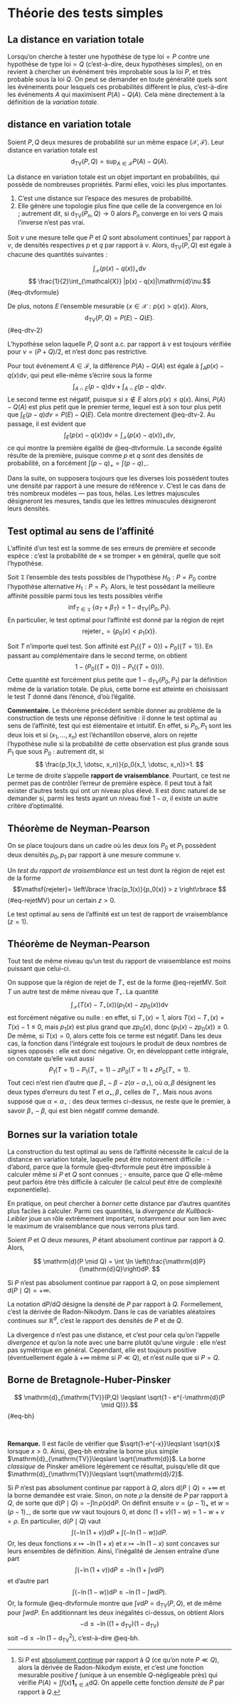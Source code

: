 # Théorie des tests simples

\newcommand{\dtv}{\mathrm{d}_{\mathrm{TV}}}
\newcommand{\dkll}{\mathrm{d}}


## La distance en variation totale

Lorsqu'on cherche à tester une hypothèse de type $\text{loi} = P$ contre une hypothèse de type $\mathrm{loi} = Q$ (c'est-à-dire, deux hypothèses simples), on en revient à chercher un événément très improbable sous la loi $P$, et très probable sous la loi $Q$. On peut se demander en toute généralité quels sont les événements pour lesquels ces probabilités diffèrent le plus, c'est-à-dire les événements $A$ qui maximisent $P(A) - Q(A)$. Cela mène directement à la définition de la *variation totale*.   



:::{#def-dtv}


## distance en variation totale

Soient $P,Q$ deux mesures de probabilité sur un même espace $(\mathcal{X}, \mathscr{F})$. Leur distance en variation totale est 
$$ \dtv(P,Q) = \sup_{A \in \mathscr{F}}P(A) - Q(A). $$

:::


La distance en variation totale est un objet important en probabilités, qui possède de nombreuses propriétés. Parmi elles, voici les plus importantes. 

1. C'est une distance sur l'espace des mesures de probabilité. 
2. Elle génère une topologie plus fine que celle de la convergence en loi ; autrement dit, si $\dtv(P_n, Q) \to 0$ alors $P_n$ converge en loi vers $Q$ mais l'inverse n'est pas vrai. 

:::{#prp-dtv}

Soit $\nu$ une mesure telle que $P$ et $Q$ sont absolument continues[^1] par rapport à $\nu$, de densités respectives $p$ et $q$ par rapport à $\nu$. Alors, $\dtv(P,Q)$ est égale à chacune des quantités suivantes : 

$$\int_{\mathcal{X}} (p(x) - q(x))_+\mathrm{d}\nu$$
$$ \frac{1}{2}\int_{\mathcal{X}} |p(x) - q(x)|\mathrm{d}\nu.$$ {#eq-dtvformule}

De plus, notons $E$ l'ensemble mesurable $\{x \in \mathcal{X} : p(x)>q(x)\}$. Alors, 
$$\dtv(P,Q) = P(E) - Q(E).$${#eq-dtv-2}
:::

L'hypothèse selon laquelle $P,Q$ sont a.c. par rapport à $\nu$ est toujours vérifiée pour $\nu = (P+Q)/2$, et n'est donc pas restrictive. 


:::{.proof}

Pour tout événement $A \in \mathscr{F}$, la différence $P(A) - Q(A)$ est égale à $\int_A p(x) - q(x) \mathrm{d}\nu$, qui peut elle-même s'écrire sous la forme $$\int_{A \cap E} (p - q) \mathrm{d}\nu + \int_{A \cap \bar{E}} (p - q) \mathrm{d}\nu.$$
Le second terme est négatif, puisque si $x \notin E$ alors $p(x)\leqslant q(x)$. Ainsi, $P(A) - Q(A)$ est plus petit que le premier terme, lequel est à son tour plus petit que $\int_E (p-q)d\nu = P(E) - Q(E)$. Cela montre directement @eq-dtv-2. Au passage, il est évident que 
$$\int_E (p(x)-q(x))\mathrm{d}\nu = \int_{\mathcal{X}}(p(x) - q(x))_+ \mathrm{d}\nu,  $$
ce qui montre la première égalité de @eq-dtvformule. La seconde égalité résulte de la première, puisque comme $p$ et $q$ sont des densités de probabilité, on a forcément $\int (p-q)_+ = \int(p-q)_-$. 

:::

Dans la suite, on supposera toujours que les diverses lois possèdent toutes une densité par rapport à une mesure de référence $\nu$. C'est le cas dans de très nombreux modèles --- pas tous, hélas. Les lettres majuscules désigneront les mesures, tandis que les lettres minuscules désigneront leurs densités. 

## Test optimal au sens de l'affinité


L'affinité d'un test est la somme de ses erreurs de première et seconde espèce : c'est la probabilité de « se tromper » en général, quelle que soit l'hypothèse. 

\newcommand{\reject}{\mathsf{rejeter}}

:::{#thm-affinity}

Soit $\mathfrak{T}$ l'ensemble des tests possibles de l'hypothèse $H_0 : P = P_0$ contre l'hypothèse alternative $H_1 : P = P_1$. Alors, le test possédant la meilleure affinité possible parmi tous les tests possibles vérifie
$$\inf_{T \in \mathfrak{T}}~\{\alpha_T + \beta_T \} = 1 - \dtv(P_0, P_1). $$
En particulier, le test optimal pour l'affinité est donné par la région de rejet
$$ \reject_\star = \{p_0(x) < p_1(x)\}.$$
:::

:::{.proof}
Soit $T$ n'importe quel test. Son affinité est $P_1(\{T=0\}) + P_0(\{T=1\})$. En passant au complémentaire dans le second terme, on obtient $$1 - (P_0(\{T=0\}) - P_1(\{T=0\})). $$
Cette quantité est forcément plus petite que $1 - \dtv(P_0, P_1)$ par la définition même de la variation totale. De plus, cette borne est atteinte en choisissant le test $T$ donné dans l'énoncé, d'où l'égalité. 
:::

**Commentaire.** Le théorème précédent semble donner au problème de la construction de tests une réponse définitive : il donne le test optimal au sens de l'affinité, test qui est élémentaire et intuitif. En effet, si $P_0, P_1$ sont les deux lois et si $(x_1, \dotsc, x_n)$ est l'échantillon observé, alors on rejette l'hypothèse nulle si la probabilité de cette observation est plus grande sous $P_1$ que sous $P_0$ : autrement dit, si 
$$ \frac{p_1(x_1, \dotsc, x_n)}{p_0(x_1, \dotsc, x_n)}>1. $$
Le terme de droite s'appelle **rapport de vraisemblance**. 
Pourtant, ce test ne permet pas de contrôler l'erreur de première espèce. Il peut tout à fait exister d'autres tests qui ont un niveau plus élevé. Il est donc naturel de se demander si, parmi les tests ayant un niveau fixé $1-\alpha$, il existe un autre critère d'optimalité. 

## Théorème de Neyman-Pearson

On se place toujours dans un cadre où les deux lois $P_0$ et $P_1$ possèdent deux densités $p_0, p_1$ par rapport à une mesure commune $\nu$. 

:::{#def-testRV}

Un *test du rapport de vraisemblance* est un test dont la région de rejet est de la forme
$$\reject = \left\lbrace \frac{p_1(x)}{p_0(x)} > z \right\rbrace $${#eq-rejetMV}
pour un certain $z>0$. 

:::

Le test optimal au sens de l'affinité est un test de rapport de vraisemblance ($z=1$). 

:::{#thm-jerzy}

## Théorème de Neyman-Pearson

Tout test de même niveau qu'un test du rapport de vraisemblance est moins puissant que celui-ci. 

:::

:::{.proof}
On suppose que la région de rejet de $T_\star$ est de la forme @eq-rejetMV. Soit $T$ un autre test de même niveau que $T_\star$. La quantité
$$ \int_{\mathcal{X}} (T(x) - T_\star(x))(p_1(x) - z p_0(x))\mathrm{d}\nu $$
est forcément négative ou nulle : en effet, si $T_\star(x)=1$, alors $T(x)-T_\star(x) = T(x)-1 \leqslant 0$,  mais $p_1(x)$ est plus grand que $zp_0(x)$, donc $(p_1(x) - zp_0(x))\geqslant 0$. De même, si $T(x) = 0$, alors cette fois ce terme est négatif. Dans les deux cas, la fonction dans l'intégrale est toujours le produit de deux nombres de signes opposés : elle est donc négative. Or, en développant cette intégrale, on constate qu'elle vaut aussi
$$P_1(T=1) - P_1(T_\star=1) - zP_0(T=1)+zP_0(T_\star=1). $$ 
Tout ceci n'est rien d'autre que $\beta_\star-\beta - z(\alpha-\alpha_\star)$, 
où $\alpha, \beta$ désignent les deux types d'erreurs du test $T$ et $\alpha_\star, \beta_\star$ celles de $T_\star$. Mais nous avons supposé que $\alpha = \alpha_\star$ : des deux termes ci-dessus, ne reste que le premier, à savoir $\beta_\star - \beta$, qui est bien négatif comme demandé. 
:::


## Bornes sur la variation totale

La construction du test optimal au sens de l'affinité nécessite le calcul de la distance en variation totale, laquelle peut être notoirement difficile : 
- d'abord, parce que la formule @eq-dtvformule peut être impossible à calculer même si $P$ et $Q$ sont connues ; 
- ensuite, parce que $Q$ elle-même peut parfois être très difficile à calculer (le calcul peut être de complexité exponentielle).

En pratique, on peut chercher à *borner* cette distance par d'autres quantités plus faciles à calculer. Parmi ces quantités, la *divergence de Kullback-Leibler* joue un rôle extrêmement important, notamment pour son lien avec le maximum de vraisemblance que nous verrons plus tard. 


:::{#def-dkl}

Soient $P$ et $Q$ deux mesures, $P$ étant absolument continue par rapport à $Q$. Alors, 

$$ \dkll(P \mid Q) = \int \ln \left(\frac{\mathrm{d}P}{\mathrm{d}Q}\right)dP. $$

Si $P$ n'est pas absolument continue par rapport à $Q$, on pose simplement $\dkll(P \mid Q) = +\infty$. 

:::

La notation $\mathrm{d}P/\mathrm{d}Q$ désigne la densité de $P$ par rapport à $Q$. Formellement, c'est la dérivée de Radon-Nikodym. Dans le cas de variables aléatoires continues sur $\mathbb{R}^d$, c'est le rapport des densités de $P$ et de $Q$. 

La divergence $\dkll$ n'est pas une distance, et c'est pour cela qu'on l'appelle *divergence* et qu'on la note avec une barre plutôt qu'une virgule : elle n'est pas symétrique en général. Cependant, elle est toujours positive (éventuellement égale à $+\infty$ même si $P\ll Q$), et n'est nulle que si $P=Q$. 

:::{#thm-BH}

## Borne de Bretagnole-Huber-Pinsker

$$ \dtv(P,Q) \leqslant \sqrt{1 - e^{-\dkll(P \mid Q)}}.$${#eq-bh}

:::

$$~~$$

**Remarque.** Il est facile de vérifier que $\sqrt{1-e^{-x}}\leqslant \sqrt{x}$ lorsque $x>0$. Ainsi, @eq-bh entraîne la borne plus simple $\dtv \leqslant \sqrt{\dkll}$. La borne *classique* de Pinsker améliore légèrement ce résultat, puisqu'elle dit que $\dtv \leqslant \sqrt{\dkll/2}$. 


:::{.proof} 
Si $P$ n'est pas absolument continue par rapport à $Q$, alors $\dkll(P \mid Q)=+\infty$ et la borne demandée est vraie. Sinon, on note $\rho$ la densité de $P$ par rapport à $Q$, de sorte que $\dkll(P\mid Q) = -\int \ln \rho(x) \mathrm{d}P$. On définit ensuite $v = (\rho-1)_+$ et $w = (\rho-1)_-$, de sorte que $vw$ vaut toujours 0, et donc $(1 + v)(1-w) = 1 - w + v = \rho$. En particulier, $\dkll(P\mid Q)$ vaut
$$\int(-\ln(1+v))dP + \int (-\ln(1-w))dP.$$
Or, les deux fonctions $x\mapsto -\ln(1+x)$ et $x\mapsto -\ln(1-x)$ sont concaves sur leurs ensembles de définition. Ainsi, l'inégalité de Jensen entraîne d'une part 
$$ \int(-\ln(1+v))\mathrm{d}P \leqslant - \ln \left(1 + \int v \mathrm{d}P\right)$$
et d'autre part
$$ \int(-\ln(1-w))\mathrm{d}P \leqslant - \ln \left(1 - \int w \mathrm{d}P\right).$$
Or, la formule @eq-dtvformule montre que $\int v\mathrm{d}P =  \dtv(P,Q)$, et de même pour $\int w \mathrm{d}P$. En additionnant les deux inégalités ci-dessus, on obtient Alors
$$-\dkll \leqslant - \ln \left((1 + \dtv)(1 - \dtv\right)$$
soit $-\dkll \leqslant -\ln(1 - \dtv^2)$, c'est-à-dire @eq-bh.
:::





[^1]: Si $P$ est [absolument continue](https://fr.wikipedia.org/wiki/Th%C3%A9or%C3%A8me_de_Radon-Nikodym-Lebesgue) par rapport à $Q$ (ce qu'on note $P \ll Q$), alors la dérivée de Radon-Nikodym existe, et c'est une fonction mesurable positive $f$ (unique à un ensemble $Q$-négligeable près) qui vérifie $P(A) = \int f(x)\mathbf{1}_{x\in A}\mathrm{d}Q$. On appelle cette fonction *densité* de $P$ par rapport à $Q$. 

